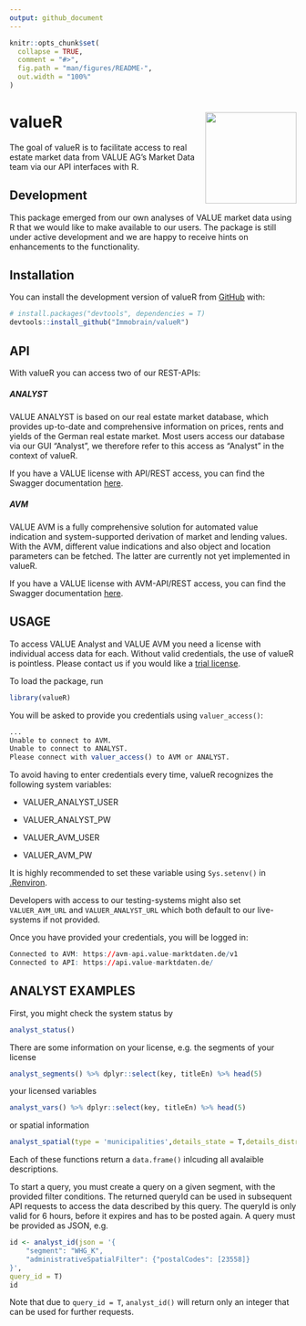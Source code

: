```yaml
---
output: github_document
---
```


<!-- README.md is generated from README.Rmd. Please edit that file -->

```r
knitr::opts_chunk$set(
  collapse = TRUE,
  comment = "#>",
  fig.path = "man/figures/README-",
  out.width = "100%"
)
```

# valueR <img src='inst/logo/hex.png' align="right" height="160" />

The goal of valueR is to facilitate access to real estate market data from VALUE AG's Market Data team via our API interfaces with R.

## Development

This package emerged from our own analyses of VALUE market data using R that we would like to make available to our users. The package is still under active development and we are happy to receive hints on enhancements to the functionality.

## Installation

You can install the development version of valueR from [GitHub](https://github.com/) with:

``` r
# install.packages("devtools", dependencies = T)
devtools::install_github("Immobrain/valueR")
```

## API

With valueR you can access two of our REST-APIs:

##### **ANALYST**

VALUE ANALYST is based on our real estate market database, which provides up-to-date and comprehensive information on prices, rents and yields of the German real estate market. Most users access our database via our GUI "Analyst", we therefore refer to this access as "Analyst" in the context of valueR.

If you have a VALUE license with API/REST access, you can find the Swagger documentation [here](https://api.value-marktdaten.de/api-docs/).

##### **AVM**

VALUE AVM is a fully comprehensive solution for automated value indication and system-supported derivation of market and lending values. With the AVM, different value indications and also object and location parameters can be fetched. The latter are currently not yet implemented in valueR.

If you have a VALUE license with AVM-API/REST access, you can find the Swagger documentation [here](https://avm-api.value-marktdaten.de/v1/api-docs/).

## USAGE

To access VALUE Analyst and VALUE AVM you need a license with individual access data for each. Without valid credentials, the use of valueR is pointless. Please contact us if you would like a [trial license](https://www.value-marktdaten.de/en/contact/).

To load the package, run

```r
library(valueR)
```

You will be asked to provide you credentials using `valuer_access()`:

``` r
...
Unable to connect to AVM.
Unable to connect to ANALYST.
Please connect with valuer_access() to AVM or ANALYST.
```

To avoid having to enter credentials every time, valueR recognizes the following system variables:

-   VALUER_ANALYST_USER
-   VALUER_ANALYST_PW

-   VALUER_AVM_USER
-   VALUER_AVM_PW

It is highly recommended to set these variable using `Sys.setenv()` in [.Renviron](https://support.rstudio.com/hc/en-us/articles/360047157094-Managing-R-with-Rprofile-Renviron-Rprofile-site-Renviron-site-rsession-conf-and-repos-conf).

Developers with access to our testing-systems might also set `VALUER_AVM_URL` and `VALUER_ANALYST_URL` which both default to our live-systems if not provided. 

Once you have provided your credentials, you will be logged in:

``` r
Connected to AVM: https://avm-api.value-marktdaten.de/v1
Connected to API: https://api.value-marktdaten.de/
```

## ANALYST EXAMPLES

First, you might check the system status by

```r
analyst_status()
```

There are some information on your license, e.g. the segments of your license

```r
analyst_segments() %>% dplyr::select(key, titleEn) %>% head(5)
```


your licensed variables

```r
analyst_vars() %>% dplyr::select(key, titleEn) %>% head(5)
```

or spatial information

```r
analyst_spatial(type = 'municipalities',details_state = T,details_district = T) %>% head(5)
```

Each of these functions return a `data.frame()` inlcuding all avalaible descriptions. 

To start a query, you must create a query on a given segment, with the provided filter conditions. The returned queryId can be used in subsequent API requests to access the data described by this query. The queryId is only valid for 6 hours, before it expires and has to be posted again. A query must be provided as JSON, e.g.

```r
id <- analyst_id(json = '{
	"segment": "WHG_K",
	"administrativeSpatialFilter": {"postalCodes": [23558]}
}', 
query_id = T)
id
```

Note that due to `query_id = T`, `analyst_id()` will return only an integer that can be used for further requests. 
